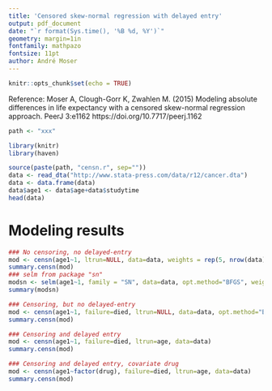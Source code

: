```yaml
---
title: 'Censored skew-normal regression with delayed entry'
output: pdf_document
date: "`r format(Sys.time(), '%B %d, %Y')`"
geometry: margin=1in
fontfamily: mathpazo
fontsize: 11pt
author: André Moser
---
```


```r
knitr::opts_chunk$set(echo = TRUE)
```

Reference: Moser A, Clough-Gorr K, Zwahlen M. (2015) Modeling absolute differences in life expectancy with a censored skew-normal regression approach. PeerJ 3:e1162 https://doi.org/10.7717/peerj.1162

```r
path <- "xxx"
```

```r
library(knitr)
library(haven)

source(paste(path, "censn.r", sep=""))
data <- read_dta("http://www.stata-press.com/data/r12/cancer.dta")
data <- data.frame(data)
data$age1 <- data$age+data$studytime
head(data)
```

Modeling results
===

```r
### No censoring, no delayed-entry
mod <- censn(age1~1, ltrun=NULL, data=data, weights = rep(5, nrow(data)))
summary.censn(mod)
### selm from package "sn"
modsn <- selm(age1~1, family = "SN", data=data, opt.method="BFGS", weights = rep(5, nrow(data)))
summary(modsn)

### Censoring, but no delayed-entry
mod <- censn(age1~1, failure=died, ltrun=NULL, data=data, opt.method="BFGS")
summary.censn(mod)

### Censoring and delayed entry
mod <- censn(age1~1, failure=died, ltrun=age, data=data)
summary.censn(mod)

### Censoring and delayed entry, covariate drug
mod <- censn(age1~factor(drug), failure=died, ltrun=age, data=data)
summary.censn(mod)
```
